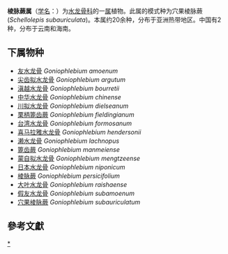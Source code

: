{{Automatic taxobox
| taxon = Goniophlebium 
| authority = (Blume) C. Presl
| type species = 穴果棱脉蕨<br>''Schellolepis subauriculata'' 
| type species authority =(Blume) J. Sm.
| synonyms = 
* ''Schellolepis''
* ''Polypodiastrum''
* ''Polypodiodes''
* ''Metapolypodium''
* ''Schellolepis''
* ''Polypodiastrum''
}}
'''棱脉蕨属'''（[[学名|学名]]：{{lang|la|''Goniophlebium''}}）为[[水龙骨科|水龙骨科]]的一[[属|属]]植物。此属的模式种为穴果棱脉蕨(''Schellolepis subauriculata'')。本属约20余种，分布于亚洲热带地区。中国有2种，分布于云南和海南。

==下属物种==
* [[友水龙骨|友水龙骨]] ''Goniophlebium amoenum''
* [[尖齿拟水龙骨|尖齿拟水龙骨]] ''Goniophlebium argutum''
* [[滇越水龙骨|滇越水龙骨]] ''Goniophlebium bourretii''
* [[中华水龙骨|中华水龙骨]] ''Goniophlebium chinense''
* [[川拟水龙骨|川拟水龙骨]] ''Goniophlebium dielseanum''
* [[栗柄篦齿蕨|栗柄篦齿蕨]] ''Goniophlebium fieldingianum''
* [[台湾水龙骨|台湾水龙骨]] ''Goniophlebium formosanum''
* [[喜马拉雅水龙骨|喜马拉雅水龙骨]] ''Goniophlebium hendersonii''
* [[濑水龙骨|濑水龙骨]] ''Goniophlebium lachnopus''
* [[篦齿蕨|篦齿蕨]] ''Goniophlebium manmeiense''
* [[蒙自拟水龙骨|蒙自拟水龙骨]] ''Goniophlebium mengtzeense''
* [[日本水龙骨|日本水龙骨]] ''Goniophlebium niponicum''
* [[棱脉蕨|棱脉蕨]] ''Goniophlebium persicifolium''
* [[大叶水龙骨|大叶水龙骨]] ''Goniophlebium raishaense''
* [[假友水龙骨|假友水龙骨]] ''Goniophlebium subamoenum''
* [[穴果棱脉蕨|穴果棱脉蕨]] ''Goniophlebium subauriculatum''

==參考文獻==
{{reflist}}

{{taxonbar}}

[[Category:_棱脉蕨属|*]]
